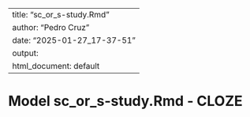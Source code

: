 
---
title: "sc_or_s-study.Rmd"
author: "Pedro Cruz"
date: "2025-01-27_17-37-51"
output:
  html_document: default
---


# Model sc_or_s-study.Rmd - CLOZE

